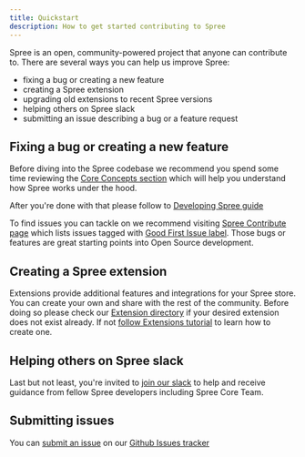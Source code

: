 ```yaml
---
title: Quickstart
description: How to get started contributing to Spree
---
```


Spree is an open, community-powered project that anyone can contribute to. There are several ways you can help us improve Spree:

* fixing a bug or creating a new feature
* creating a Spree extension
* upgrading old extensions to recent Spree versions
* helping others on Spree slack
* submitting an issue describing a bug or a feature request

## Fixing a bug or creating a new feature

Before diving into the Spree codebase we recommend you spend some time reviewing the [Core Concepts section](/core-concepts) which will help you understand how Spree works under the hood.

After you're done with that please follow to [Developing Spree guide](developing-spree)

To find issues you can tackle on we recommend visiting [Spree Contribute page](https://github.com/spree/spree/contribute) which lists issues tagged with [Good First Issue label](https://github.com/spree/spree/issues?q=is%3Aopen+is%3Aissue+label%3A%22Good+First+Issue%22). Those bugs or features are great starting points into Open Source development.

## Creating a Spree extension

Extensions provide additional features and integrations for your Spree store. You can create your own and share with the rest of the community. Before doing so please check our [Extension directory](/developer/customization/extensions) if your desired extension does not exist already. If not [follow Extensions tutorial](../contributing/extensions_tutorial) to learn how to create one.

## Helping others on Spree slack

Last but not least, you're invited to [join our slack](http://slack.spreecommerce.org) to help and receive guidance from fellow Spree developers including Spree Core Team.

## Submitting issues

You can [submit an issue](https://github.com/spree/spree/issues/new/choose) on our [Github Issues tracker](https://github.com/spree/spree/issues)
